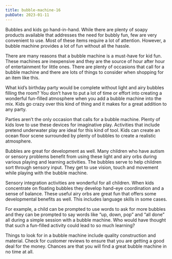 ```yaml
---
title: bubble-machine-16
pubDate: 2023-01-11
---
```


Bubbles and kids go hand-in-hand. While there are plenty of soapy products available that addresses the need for bubbly fun, few are very convenient to use. Most of these items require a lot of attention. However, a bubble machine provides a lot of fun without all the hassle. 

There are many reasons that a bubble machine is a must-have for kid fun. These machines are inexpensive and they are the source of hour after hour of entertainment for little ones. There are plenty of occasions that call for a bubble machine and there are lots of things to consider when shopping for an item like this.

What kid’s birthday party would be complete without light and airy bubbles filling the room? You don’t have to put a lot of time or effort into creating a wonderful fun-filled atmosphere when you add a bubble machine into the mix. Kids go crazy over this kind of thing and it makes for a great addition to any party.

Parties aren’t the only occasion that calls for a bubble machine. Plenty of kids love to use these devices for imaginative play. Activities that include pretend underwater play are ideal for this kind of tool. Kids can create an ocean floor scene surrounded by plenty of bubbles to create a realistic atmosphere.

Bubbles are great for development as well. Many children who have autism or sensory problems benefit from using these light and airy orbs during various playing and learning activities. The bubbles serve to help children sort through sensory input. They get to use vision, touch and movement while playing with the bubble machine.

Sensory integration activities are wonderful for all children. When kids concentrate on floating bubbles they develop hand-eye coordination and a sense of balance. These useful airy orbs are great fun that offers some developmental benefits as well. This includes language skills in some cases. 

For example, a child can be prompted to use words to ask for more bubbles and they can be prompted to say words like “up, down, pop” and “all done” all during a simple session with a bubble machine. Who would have thought that such a fun-filled activity could lead to so much learning?

Things to look for in a bubble machine include quality construction and material. Check for customer reviews to ensure that you are getting a good deal for the money. Chances are that you will find a great bubble machine in no time at all.